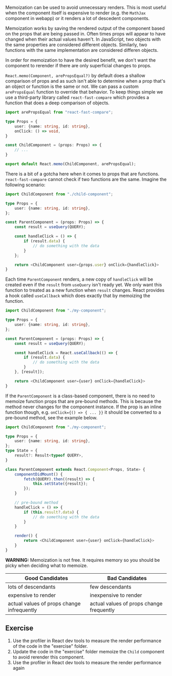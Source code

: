 Memoization can be used to avoid unnecessary renders. This is most useful when
the component itself is expensive to render (e.g. the `MathJax` component in
webapp) or it renders a lot of descedent components.

Memoization works by saving the rendered output of the component based on the
props that are being passed in. Often times props will appear to have changed
when their actual values haven't. In JavaScript, two objects with the same
properties are considered different objects. Similarly, two functions with the
same implementation are considered differen objects.

In order for memoization to have the desired benefit, we don't want the
component to rerender if there are only superficial changes to props.

`React.memo(Component, arePropsEqual?)` by default does a shallow comparison of
props and as such isn't able to determine when a prop that's an object or function
is the same or not. We can pass a custom `arePropsEqual` function to override
that behavior. To keep things simple we use a third-party library called
`react-fast-compare` which provides a function that does a deep comparison of
objects.

```ts
import arePropsEqual from "react-fast-compare";

type Props = {
    user: {name: string, id: string},
    onClick: () => void,
}

const ChildComponent = (props: Props) => {
    // ...
}

export default React.memo(ChildComponent, arePropsEqual);
```

There is a bit of a gotcha here when it comes to props that are functions.
`react-fast-compare` cannot check if two functions are the same. Imagine the
following scenario:

```ts
import ChildComponent from "./child-component";

type Props = {
    user: {name: string, id: string},
};

const ParentComponent = (props: Props) => {
    const result = useQuery(QUERY);

    const handleClick = () => {
        if (result.data) {
            // do something with the data
        }
    };

    return <ChildComponent user={props.user} onClick={handleClick}>
}
```

Each time `ParentComponent` renders, a new copy of `handleClick` will be created
even if the `result` from `useQuery` isn't ready yet. We only want this function
to treated as a new function when `result` changes. React provides a hook called
`useCallback` which does exactly that by memoizing the function.

```ts
import ChildComponent from "./my-component";

type Props = {
    user: {name: string, id: string},
};

const ParentComponent = (props: Props) => {
    const result = useQuery(QUERY);

    const handleClick = React.useCallback(() => {
        if (result.data) {
            // do something with the data
        }
    }, [result]);

    return <ChildComponent user={user} onClick={handleClick}>
}
```

If the `ParentComponent` is a class-based component, there is no need to memoize
function props that are pre-bound methods. This is because the method never changes
for the component instance. If the prop is an inline function though, e.g.
`onClick={() => { ... }}` it should be converted to a pre-bound method, see the
example below.

```ts
import ChildComponent from "./my-component";

type Props = {
    user: {name: string, id: string},
};
type State = {
    result?: Result<typeof QUERY>,
}

class ParentComponent extends React.Component<Props, State> {
    componentDidMount() {
        fetch(QUERY).then((result) => {
            this.setState({result});
        });
    }

    // pre-bound method
    handleClick = () => {
        if (this.result?.data) {
            // do something with the data
        }
    }

    render() {
        return <ChildComponent user={user} onClick={handleClick}>
    }
}
```

**WARNING:**
Memoization is not free. It requires memory so you should be picky when deciding
what to memoize.

| Good Candidates                            | Bad Candidates                           |
| ------------------------------------------ | ---------------------------------------- |
| lots of descendants                        | few descendants                          |
| expensive to render                        | inexpensive to render                    |
| actual values of props change infrequently | actual values of props change frequently |

## Exercise

1. Use the profiler in React dev tools to measure the render performance of the code in the "exercise" folder.
2. Update the code in the "exercise" folder memoize the `Child` component to avoid rerender this component.
3. Use the profiler in React dev tools to measure the render performance again
